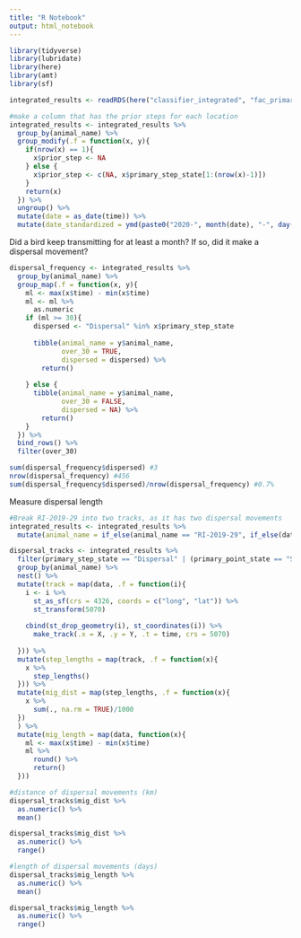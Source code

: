 ```yaml
---
title: "R Notebook"
output: html_notebook
---
```


```r
library(tidyverse)
library(lubridate)
library(here)
library(amt)
library(sf)
```

```r
integrated_results <- readRDS(here("classifier_integrated", "fac_primary_state_delineation.rds"))

#make a column that has the prior steps for each location
integrated_results <- integrated_results %>% 
  group_by(animal_name) %>% 
  group_modify(.f = function(x, y){
    if(nrow(x) == 1){
      x$prior_step <- NA
    } else {
      x$prior_step <- c(NA, x$primary_step_state[1:(nrow(x)-1)])
    }
    return(x)
  }) %>% 
  ungroup() %>% 
  mutate(date = as_date(time)) %>% 
  mutate(date_standardized = ymd(paste0("2020-", month(date), "-", day(date))))
```

Did a bird keep transmitting for at least a month? If so, did it make a dispersal movement?
```r
dispersal_frequency <- integrated_results %>% 
  group_by(animal_name) %>%
  group_map(.f = function(x, y){
    ml <- max(x$time) - min(x$time)
    ml <- ml %>% 
      as.numeric
    if (ml >= 30){
      dispersed <- "Dispersal" %in% x$primary_step_state
      
      tibble(animal_name = y$animal_name,
             over_30 = TRUE,
             dispersed = dispersed) %>% 
        return()
      
    } else {
      tibble(animal_name = y$animal_name,
             over_30 = FALSE,
             dispersed = NA) %>% 
        return()
    }
  }) %>% 
  bind_rows() %>% 
  filter(over_30)

sum(dispersal_frequency$dispersed) #3
nrow(dispersal_frequency) #456
sum(dispersal_frequency$dispersed)/nrow(dispersal_frequency) #0.7%
```

Measure dispersal length
```r
#Break RI-2019-29 into two tracks, as it has two dispersal movements
integrated_results <- integrated_results %>% 
  mutate(animal_name = if_else(animal_name == "RI-2019-29", if_else(date < ymd("2019-12-31"), "RI-2019-29A", "RI-2019-29B"), animal_name))

dispersal_tracks <- integrated_results %>% 
  filter(primary_step_state == "Dispersal" | (primary_point_state == "Stationary" & prior_step == "Dispersal")) %>% 
  group_by(animal_name) %>% 
  nest() %>% 
  mutate(track = map(data, .f = function(i){
    i <- i %>% 
      st_as_sf(crs = 4326, coords = c("long", "lat")) %>% 
      st_transform(5070)
    
    cbind(st_drop_geometry(i), st_coordinates(i)) %>%
      make_track(.x = X, .y = Y, .t = time, crs = 5070)
    
  })) %>% 
  mutate(step_lengths = map(track, .f = function(x){
    x %>%
      step_lengths()
  })) %>% 
  mutate(mig_dist = map(step_lengths, .f = function(x){
    x %>% 
      sum(., na.rm = TRUE)/1000
  })
  ) %>% 
  mutate(mig_length = map(data, function(x){
    ml <- max(x$time) - min(x$time)
    ml %>% 
      round() %>% 
      return()
  }))

#distance of dispersal movements (km)
dispersal_tracks$mig_dist %>% 
  as.numeric() %>% 
  mean()

dispersal_tracks$mig_dist %>% 
  as.numeric() %>% 
  range()

#length of dispersal movements (days)
dispersal_tracks$mig_length %>% 
  as.numeric() %>% 
  mean()

dispersal_tracks$mig_length %>% 
  as.numeric() %>% 
  range()
```

